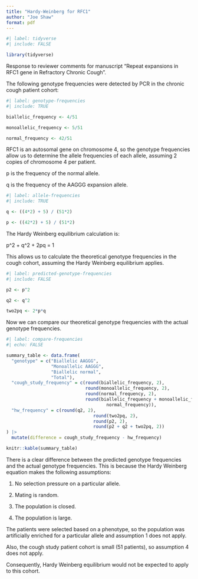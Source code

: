 ---
title: "Hardy-Weinberg for RFC1"
author: "Joe Shaw"
format: pdf
---

```{r}
#| label: tidyverse
#| include: FALSE

library(tidyverse)

```

Response to reviewer comments for manuscript "Repeat expansions in RFC1 gene in Refractory Chronic Cough".

The following genotype frequencies were detected by PCR in the chronic cough patient cohort:

```{r}
#| label: genotype-frequencies
#| include: TRUE

biallelic_frequency <- 4/51

monoallelic_frequency <- 5/51

normal_frequency <- 42/51

```

RFC1 is an autosomal gene on chromosome 4, so the genotype frequencies allow us to determine the allele frequencies of each allele, assuming 2 copies of chromosome 4 per patient.

p is the frequency of the normal allele.

q is the frequency of the AAGGG expansion allele.

```{r}
#| label: allele-frequencies
#| include: TRUE

q <- ((4*2) + 5) / (51*2)

p <- ((42*2) + 5) / (51*2)

```
The Hardy Weinberg equilibrium calculation is:

p^2 + q^2 + 2pq  = 1

This allows us to calculate the theoretical genotype frequencies in the cough cohort, assuming the Hardy Weinberg equilibrium applies.

```{r}
#| label: predicted-genotype-frequencies
#| include: FALSE

p2 <- p^2

q2 <- q^2

two2pq <- 2*p*q

```

Now we can compare our theoretical genotype frequencies with the actual genotype frequencies.

```{r}
#| label: compare-frequencies
#| echo: FALSE

summary_table <- data.frame(
  "genotype" = c("Biallelic AAGGG", 
                 "Monoallelic AAGGG", 
                 "Biallelic normal",
                 "Total"),
  "cough_study_frequency" = c(round(biallelic_frequency, 2),
                              round(monoallelic_frequency, 2),
                              round(normal_frequency, 2),
                              round(biallelic_frequency + monoallelic_frequency +
                                      normal_frequency)),
  "hw_frequency" = c(round(q2, 2), 
                                 round(two2pq, 2),
                                 round(p2, 2),
                                 round(p2 + q2 + two2pq, 2))
) |> 
  mutate(difference = cough_study_frequency - hw_frequency)

knitr::kable(summary_table)

```

There is a clear difference between the predicted genotype frequencies and the actual genotype frequencies. This is because the Hardy Weinberg equation makes the following assumptions:

1. No selection pressure on a particular allele.

2. Mating is random.

3. The population is closed.

4. The population is large.

The patients were selected based on a phenotype, so the population was artificially enriched for a particular allele and assumption 1 does not apply.

Also, the cough study patient cohort is small (51 patients), so assumption 4 does not apply.

Consequently, Hardy Weinberg equilibrium would not be expected to apply to this cohort.
